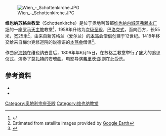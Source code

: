 [[File:Wien_-_Schottenkirche.JPG|thumb]]

'''维也纳苏格兰教堂'''（Schottenkirche）是位于奥地利首都[[维也纳|维也纳]][[内城区|内城区]][[弗赖永广场|弗赖永广场]]的一座[[罗马天主教|罗马天主教]]教堂<ref name="ArchDiocese">{{cite web |url=http://stephanscom.at/pfarren/dekanate/Stadtdekanat_1/Unsere_Liebe_Frau_zu_den_Schotten |title=Pfarre Unsere Liebe Frau zu den Schotten |accessdate=2007-11-12 |author= |date= |language=de |publisher=Erzdiözese Wien |archive-date=2007-10-28 |archive-url=https://web.archive.org/web/20071028155550/http://stephanscom.at/pfarren/dekanate/Stadtdekanat_1/Unsere_Liebe_Frau_zu_den_Schotten |dead-url=yes }}</ref>，1958年升格为[[宗座圣殿|次级圣殿]]，[[巴洛克式|巴洛克式]]，面向西方，长55米，宽25米<ref name="GE">Estimated from satellite images provided by [[Google_Earth|Google Earth]] </ref>，由来自新苏格兰（爱尔兰）的[[本笃会|本笃会]]僧侣创建于12世纪。1418年移交给来自梅尔克修道院的说德语的[[本笃会|本笃会]]僧侣<ref name="melker">{{Cite book | publisher = Oldenbourg Wissenschaftsverlag | isbn = 3486648306 | last = Niederkorn-Bruck | first = Meta | title = Die Melker Reform im Spiegel der Visitationen | date = 1994 | page = 262 }}</ref>。

作曲家[[海顿|海顿]]在维也纳去世后，1809年年6月15日，在苏格兰教堂举行了盛大的追思仪式，演奏了[[莫扎特|莫扎特]]的安魂曲。电影导演[[弗里茨·朗|弗里茨·朗]]则在此受洗。

==參考資料==
<div class="references-small">
<references />
</div>
*{{cite book |last=Berger |first=Wilibald |authorlink= |coauthors= |year=1966 |month= |title=Schottenstift zu Wien |pages= |id= |url= |isbn=|oclc= |doi= |quote= | language = de | publisher = Orac |location= Wien }}
*{{Cite book | last = Ferenczy| first = Heinrich | coauthors = Merth, Christoph | title = Schottenstift und seine Kunstwerke | year = 1980|isbn=3-85368-859-4}}

{{coord|48.211927|N|16.364796|E|display=title}}

[[Category:奥地利宗座圣殿|Category:奥地利宗座圣殿]]
[[Category:维也纳教堂|Category:维也纳教堂]]